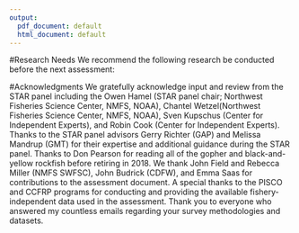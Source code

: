 ```yaml
---
output:
  pdf_document: default
  html_document: default
---
```


<!-- ****************************RESEARCH NEEDS**************************** -->
#Research Needs
We recommend the following research be conducted before the next assessment:


\begin{enumerate}

\item Investigate the structure of complex and contribution of each species to the 
GBYR complex. Investigate possible spatial differences in biological parameters within 
a single species and also between the two species.  Little biological data for south of 
Point Conception or north of Point Arena were available for this assessment and is needed 
to better under biological parameters. 
    \begin{enumerate}
     \item Conduct life history studies
     \item conduct research to identify the proportion of each species in population and in catches
    \end{enumerate}

\item Take a closer look at the Ralston (Ralston et al. 2010) historical catch reconstruction 
for gopher and black-and-yellow rockfishes.  The recreational catch reconstruction for 
gopher rockfish south of Point Conception was an order of magnitude higher than expected 
when extracted for this assessment.  

\item Refine the PISCO survey data and analysis to better identify age-0 fish in each 
month of survey.  Occasional sampling during all months of the year would better help 
identify the length distribution of fish classified as age-0. This is the only recruitment 
index available for gopher and black-and-yellow rockfish. If possible, age data should be 
collected from the PISCO survey to aid in determining the growth of young gopher and 
black-and-yellow rockfish, and larger black-and-yellow rockfish.

\item Refine CCFRP survey index to look at alternative possible model structures, including 
a hierarchical structure and random effects.  Limited time did not allow for these 
explorations during this assessment cycle.  It is also strongly recommended to continue 
the coastwide sampling of the CCFRP program that began in 2017, as well as the collection 
of biological samples for nearshore rockfish species.  The CCFRP survey is the only 
fishery-independent survey available for nearshore rockfish sampling the nearshore rocky 
reef habitats. As of this assessment, only two years of coastwide data are available, 
and the index was limited to the site in central California that have been monitored 
since 2007.

\item Collection of length and age data are recommended for both the commercial and 
recreational fisheries.  Very little age data are available from either fishery for 
gopher rockfish and none for black-and-yellow rockfish.

\item Data collection and coordination across Research Recommendations 1-5 is needed to improve 
the efficacy of data collection and ensure that samples are representative of the 
data sources and the fisheries.  For example, the conditional age-at-length data in 
the dummy fleet represent a number of sampling techniques, areas sampled, and 
selectivities.  Better coordination of research efforts will allow the age data 
to be better utilized by the assessment.  Sampling of the commercial and recreational 
fleets by area in proportion to the length distribution of fish observed will also 
allow the model to better fit selectivity patterns and avoid possible patterns in the 
length and age composition residuals.

\item Investigate possible environmental drivers/co-variates for biological parameters, 
particularly for recruitment.

\item Examine the CFRS angler interview data for the recreational private/rental mode 
to create a "trip" based identifier or catch and effort. This will enable the creation 
of an index of abundance for the private/rental mode as well as investigate if 
selectivity for this mode differs from the party/charter mode.

\item Resolve differences between CalCOM and PacFIN expanded length composition data sets. 


\end{enumerate}



<!-- ***************************ACKNOWLEDGEMENTS*************************** -->
#Acknowledgments
We gratefully acknowledge input and review from the STAR panel including the Owen 
Hamel (STAR panel chair; Northwest Fisheries Science Center, NMFS, NOAA), 
Chantel Wetzel(Northwest Fisheries Science Center, NMFS, NOAA), Sven Kupschus 
(Center for Independent Experts), and Robin Cook (Center for Independent Experts). 
Thanks to the STAR panel advisors Gerry Richter (GAP) and Melissa Mandrup (GMT) for 
their expertise and additional guidance during the STAR panel. 
Thanks to Don Pearson for reading all of the gopher and black-and-yellow rockfish 
before retiring in 2018. We thank John Field and Rebecca Miller (NMFS SWFSC), 
John Budrick (CDFW), and Emma Saas for contributions to the assessment document. 
A special thanks to 
the PISCO and CCFRP programs for conducting and providing the available 
fishery-independent data used in the assessment. Thank you to everyone who answered 
my countless emails regarding your survey methodologies and datasets.



\newpage
\FloatBarrier